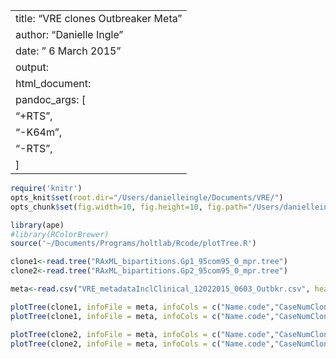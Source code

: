 
---
title: "VRE clones Outbreaker Meta "
author: "Danielle Ingle"
date: " 6 March 2015"
output: 
  html_document:
    pandoc_args: [
      "+RTS",
      "-K64m",
      "-RTS",
    ]
---
```r
require('knitr')
opts_knit$set(root.dir="/Users/danielleingle/Documents/VRE/")
opts_chunk$set(fig.width=10, fig.height=10, fig.path="/Users/danielleingle/Documents/VRE/", echo=T, warning=FALSE, message=FALSE)
```

```r
library(ape)
#library(RColorBrewer)
source('~/Documents/Programs/holtlab/Rcode/plotTree.R')
```

```r
clone1<-read.tree("RAxML_bipartitions.Gp1_95com95_0_mpr.tree")
clone2<-read.tree("RAxML_bipartitions.Gp2_95com95_0_mpr.tree")
```

```r
meta<-read.csv("VRE_metadataInclClinical_12022015_0603_Outbkr.csv", header=T, row.names=1)
```

```r
plotTree(clone1, infoFile = meta, infoCols = c("Name.code","CaseNumClones","Swab_date"), colourNodesBy = "community", tip.colour.cex= 4.0, tipColours = c("#ff7f00","#984ea3"),infoCex = 2)
plotTree(clone1, infoFile = meta, infoCols = c("Name.code","CaseNumClones","Swab_date"), colourNodesBy = "community", tip.colour.cex= 4.0, tipColours = c("#ff7f00","#984ea3"), infoCex = 1,outputPDF="VRE_Clone1_Outbrk_Meta.pdf")

plotTree(clone2, infoFile = meta, infoCols = c("Name.code","CaseNumClones","Swab_date"), colourNodesBy = "community", tip.colour.cex= 4.0, tipColours = c("#ff7f00","#984ea3"), infoCex = 2,legend.pos = "bottomright")
plotTree(clone2, infoFile = meta, infoCols = c("Name.code","CaseNumClones","Swab_date"), colourNodesBy = "community", tip.colour.cex= 4.0, tipColours = c("#ff7f00","#984ea3"), infoCex = 1,legend.pos = "bottomright",outputPDF="VRE_Clone2_Outbrk_Meta.pdf")
```